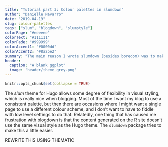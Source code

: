 ```yaml
---
title: "Tutorial part 3: Colour palettes in slumdown"
author: "Danielle Navarro"
date: "2019-04-19"
slug: colour-palettes
tags: ["slum", "blogdown", "slumstyle"]
colorPage: "#eeeeee"
colorText: "#111111"
colorFade: "#999999"
colorAccent1: "#0000dd"
colorAccent2: "#8a2be2"
summary: "The main reason I wrote slumdown (besides boredom) was to make it easy to  include user-defined colours palettes in blogdown, and expose those palettes to R so that (for instance) plots can be drawn in a style that matches the blog style. This tutorial introduces this palette system."
header:
  caption: "A blank ggplot"
  image: 'header/theme_grey.png'
---
```


```r
knitr::opts_chunk$set(collapse = TRUE)
```



The *slum* theme for Hugo allows some degree of flexibility in visual styling, which is really nice when blogging. Most of the time I want my blog to use a consistent palette, but then there are occasions where I might want a single page to use a different colour scheme, and I don't want to have to fiddle with low level settings to do that. Relatedly, one thing that has caused me frustration with blogdown is that the content generated on the R site doesn't use the same visual style as the Hugo theme. The `slumdown` package tries to make this a little easier. 

REWRITE THIS USING THEMATIC
